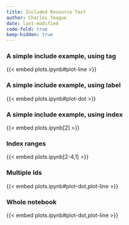 ```yaml
---
title: Included Resource Test
author: Charles Teague
date: last-modified
code-fold: true
keep-hidden: true
---
```


### A simple include example, using tag

{{< embed plots.ipynb#plot-line >}}

### A simple include example, using label

{{< embed plots.ipynb#plot-dot >}}

### A simple include example, using index

{{< embed plots.ipynb[2] >}}

### Index ranges

{{< embed plots.ipynb[2-4,1] >}}

### Multiple Ids

{{< embed plots.ipynb#plot-dot,plot-line >}}

### Whole notebook

{{< embed plots.ipynb#plot-dot,plot-line >}}